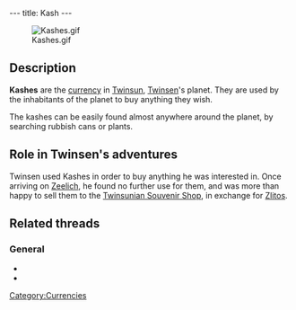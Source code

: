 ---
title: Kash
---

[[Image:Kashes.gif|right]]

{{Quote|
Quote=It is the exchange currency of your planet Twinsun. It allows you to buy the articles you are interested in.|
Character=Official description}}

==Description==
'''Kashes''' are the [[currency]] in [[Twinsun]], [[Twinsen]]'s planet. They are used by the inhabitants of the planet to buy anything they wish.

The kashes can be easily found almost anywhere around the planet, by searching rubbish cans or plants.

==Role in Twinsen's adventures==
Twinsen used Kashes in order to buy anything he was interested in. Once arriving on [[Zeelich]], he found no further use for them, and was more than happy to sell them to the [[Twinsunian Souvenir Shop]], in exchange for [[Zlitos]].

==Related threads==
===General===
* {{thread|id=8493|title=stupid thread}}
* {{thread|id=6333|title=Senorita}}

[[Category:Currencies]]